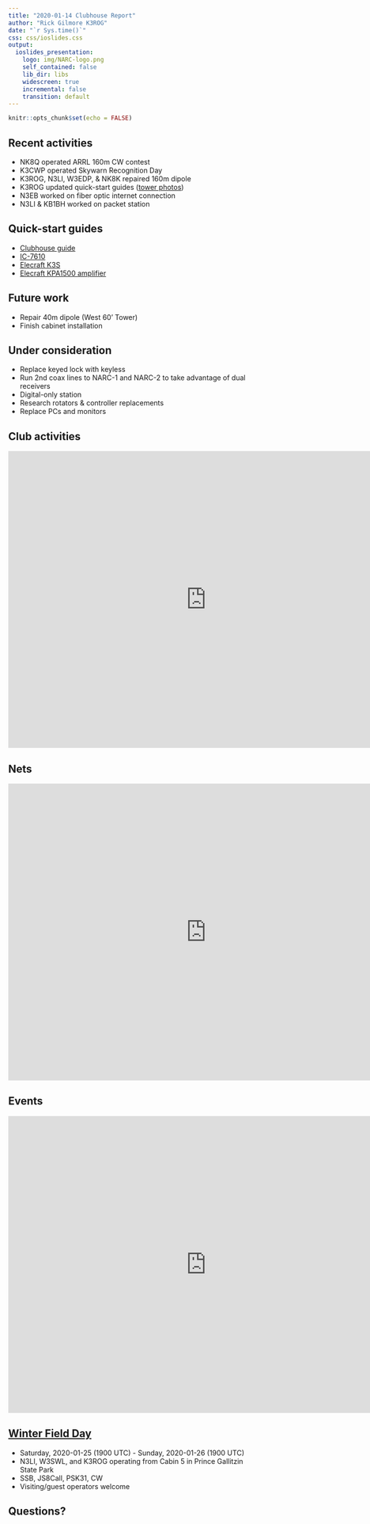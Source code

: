 ```yaml
---
title: "2020-01-14 Clubhouse Report"
author: "Rick Gilmore K3ROG"
date: "`r Sys.time()`"
css: css/ioslides.css
output:
  ioslides_presentation:
    logo: img/NARC-logo.png
    self_contained: false
    lib_dir: libs
    widescreen: true
    incremental: false
    transition: default
---
```


```r
knitr::opts_chunk$set(echo = FALSE)
```

## Recent activities

- NK8Q operated ARRL 160m CW contest
- K3CWP operated Skywarn Recognition Day
- K3ROG, N3LI, W3EDP, & NK8K repaired 160m dipole
- K3ROG updated quick-start guides ([tower photos](https://nittany-amateur-radio-club.github.io/clubhouse/clubhouse-guide.html#antennas_by_band))
- N3EB worked on fiber optic internet connection
- N3LI & KB1BH worked on packet station

## Quick-start guides

- [Clubhouse guide](https://nittany-amateur-radio-club.github.io/clubhouse/clubhouse-guide.html)
- [IC-7610](https://nittany-amateur-radio-club.github.io/clubhouse/IC-7610.html)
- [Elecraft K3S](https://nittany-amateur-radio-club.github.io/clubhouse/elecraft-k3s.html)
- [Elecraft KPA1500 amplifier](https://nittany-amateur-radio-club.github.io/clubhouse/KPA1500.html)

## Future work

- Repair 40m dipole (West 60' Tower)
- Finish cabinet installation

## Under consideration

- Replace keyed lock with keyless
- Run 2nd coax lines to NARC-1 and NARC-2 to take advantage of dual receivers
- Digital-only station
- Research rotators & controller replacements
- Replace PCs and monitors

## Club activities
  
<iframe src="https://calendar.google.com/calendar/embed?src=nittany.amateur.radio.club%40gmail.com&ctz=America%2FNew_York" style="border: 0" width="800" height="600" frameborder="0" scrolling="no"></iframe>

## Nets

<iframe src="https://calendar.google.com/calendar/embed?src=n0491u4fblo9ii3r7jd229do00%40group.calendar.google.com&ctz=America%2FNew_York" style="border: 0" width="800" height="600" frameborder="0" scrolling="no"></iframe>

## Events
  
<iframe src="https://calendar.google.com/calendar/embed?src=guioc379gct3ivmjt7ilejrp90%40group.calendar.google.com&ctz=America%2FNew_York" style="border: 0" width="800" height="600" frameborder="0" scrolling="no"></iframe>

## [Winter Field Day](https://www.winterfieldday.com/)

- Saturday, 2020-01-25 (1900 UTC) - Sunday, 2020-01-26 (1900 UTC)
- N3LI, W3SWL, and K3ROG operating from Cabin 5 in Prince Gallitzin State Park
- SSB, JS8Call, PSK31, CW
- Visiting/guest operators welcome

## Questions?

